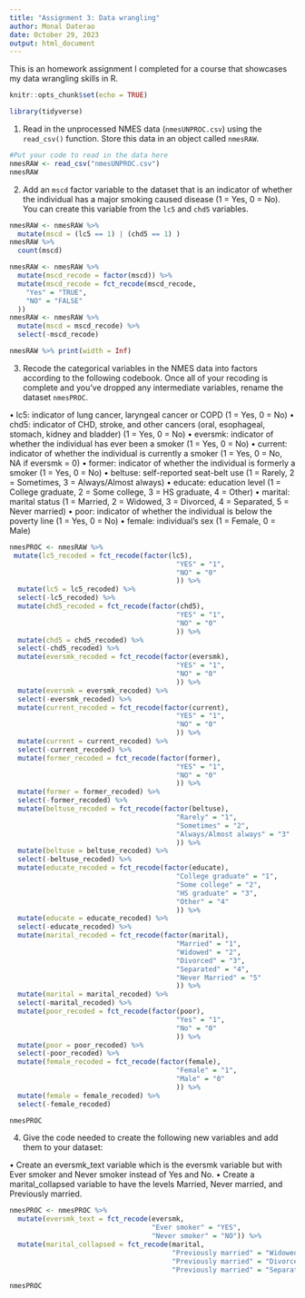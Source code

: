 ```yaml
---
title: "Assignment 3: Data wrangling"
author: Monal Daterao
date: October 29, 2023
output: html_document
---
```


This is an homework assignment I completed for a course that showcases my data
wrangling skills in R. 


```r
knitr::opts_chunk$set(echo = TRUE)
```

```r
library(tidyverse)
```

(1) Read in the unprocessed NMES data (`nmesUNPROC.csv`) using the `read_csv()` function. Store this data in an object called `nmesRAW`.

```r
#Put your code to read in the data here
nmesRAW <- read_csv("nmesUNPROC.csv")
nmesRAW

```

(2) Add an `mscd` factor variable to the dataset that is an indicator of whether the individual has a major smoking caused disease (1 = Yes, 0 = No).  You can create this variable from the `lc5` and `chd5` variables.

```r
nmesRAW <- nmesRAW %>%
  mutate(mscd = (lc5 == 1) | (chd5 == 1) )
nmesRAW %>%
  count(mscd)

nmesRAW <- nmesRAW %>%
  mutate(mscd_recode = factor(mscd)) %>%
  mutate(mscd_recode = fct_recode(mscd_recode,
    "Yes" = "TRUE",
    "NO" = "FALSE"
  ))
nmesRAW <- nmesRAW %>%
  mutate(mscd = mscd_recode) %>%
  select(-mscd_recode)

nmesRAW %>% print(width = Inf)
```

(3) Recode the categorical variables in the NMES data into factors according to the following codebook.  Once all of your recoding is complete and you've dropped any intermediate variables, rename the dataset `nmesPROC`.

• lc5: indicator of lung cancer, laryngeal cancer or COPD (1 = Yes, 0 = No)
• chd5: indicator of CHD, stroke, and other cancers (oral, esophageal, stomach, kidney and bladder) (1
= Yes, 0 = No)
• eversmk: indicator of whether the individual has ever been a smoker (1 = Yes, 0 = No)
• current: indicator of whether the individual is currently a smoker (1 = Yes, 0 = No, NA if eversmk =
0)
• former: indicator of whether the individual is formerly a smoker (1 = Yes, 0 = No)
• beltuse: self-reported seat-belt use (1 = Rarely, 2 = Sometimes, 3 = Always/Almost always)
• educate: education level (1 = College graduate, 2 = Some college, 3 = HS graduate, 4 = Other)
• marital: marital status (1 = Married, 2 = Widowed, 3 = Divorced, 4 = Separated, 5 = Never married)
• poor: indicator of whether the individual is below the poverty line (1 = Yes, 0 = No)
• female: individual’s sex (1 = Female, 0 = Male)

```r
nmesPROC <- nmesRAW %>%
 mutate(lc5_recoded = fct_recode(factor(lc5),
                                         "YES" = "1",
                                         "NO" = "0"
                                         )) %>%  
  mutate(lc5 = lc5_recoded) %>%
  select(-lc5_recoded) %>%
  mutate(chd5_recoded = fct_recode(factor(chd5),
                                         "YES" = "1",
                                         "NO" = "0"
                                         )) %>%  
  mutate(chd5 = chd5_recoded) %>%
  select(-chd5_recoded) %>%
  mutate(eversmk_recoded = fct_recode(factor(eversmk),
                                         "YES" = "1",
                                         "NO" = "0"
                                         )) %>%  
  mutate(eversmk = eversmk_recoded) %>%
  select(-eversmk_recoded) %>%
  mutate(current_recoded = fct_recode(factor(current),
                                         "YES" = "1",
                                         "NO" = "0"
                                         )) %>%  
  mutate(current = current_recoded) %>%
  select(-current_recoded) %>%
  mutate(former_recoded = fct_recode(factor(former),
                                         "YES" = "1",
                                         "NO" = "0"
                                         )) %>%  
  mutate(former = former_recoded) %>%
  select(-former_recoded) %>%
  mutate(beltuse_recoded = fct_recode(factor(beltuse),
                                         "Rarely" = "1",
                                         "Sometimes" = "2",
                                         "Always/Almost always" = "3"
                                         )) %>%  
  mutate(beltuse = beltuse_recoded) %>%
  select(-beltuse_recoded) %>%
  mutate(educate_recoded = fct_recode(factor(educate),
                                         "College graduate" = "1",
                                         "Some college" = "2",
                                         "HS graduate" = "3",
                                         "Other" = "4"
                                         )) %>%  
  mutate(educate = educate_recoded) %>%
  select(-educate_recoded) %>%
  mutate(marital_recoded = fct_recode(factor(marital),
                                         "Married" = "1",
                                         "Widowed" = "2",
                                         "Divorced" = "3",
                                         "Separated" = "4",
                                         "Never Married" = "5"
                                         )) %>%  
  mutate(marital = marital_recoded) %>%
  select(-marital_recoded) %>%
  mutate(poor_recoded = fct_recode(factor(poor),
                                         "Yes" = "1",
                                         "No" = "0"
                                         )) %>%  
  mutate(poor = poor_recoded) %>%
  select(-poor_recoded) %>%
  mutate(female_recoded = fct_recode(factor(female),
                                         "Female" = "1",
                                         "Male" = "0"
                                         )) %>%  
  mutate(female = female_recoded) %>%
  select(-female_recoded)

nmesPROC

```

(4) Give the code needed to create the following new variables and add them to your dataset:

• Create an eversmk_text variable which is the eversmk variable but with Ever smoker and Never smoker instead of Yes and No.
• Create a marital_collapsed variable to have the levels Married, Never married, and Previously married.

```r
nmesPROC <- nmesPROC %>%
  mutate(eversmk_text = fct_recode(eversmk,
                                   "Ever smoker" = "YES",
                                   "Never smoker" = "NO")) %>%
  mutate(marital_collapsed = fct_recode(marital,
                                        "Previously married" = "Widowed",
                                        "Previously married" = "Divorced",
                                        "Previously married" = "Separated"))

nmesPROC
  
```

